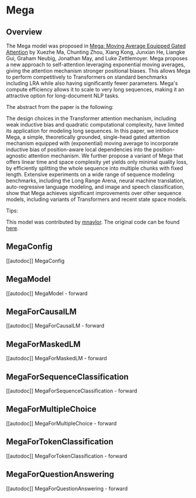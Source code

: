 <!--Copyright 2023 The HuggingFace Team. All rights reserved.

Licensed under the Apache License, Version 2.0 (the "License"); you may not use this file except in compliance with
the License. You may obtain a copy of the License at

http://www.apache.org/licenses/LICENSE-2.0

Unless required by applicable law or agreed to in writing, software distributed under the License is distributed on
an "AS IS" BASIS, WITHOUT WARRANTIES OR CONDITIONS OF ANY KIND, either express or implied. See the License for the
specific language governing permissions and limitations under the License.
-->

# Mega

## Overview

The Mega model was proposed in [Mega: Moving Average Equipped Gated Attention](https://arxiv.org/abs/2209.10655) by Xuezhe Ma, Chunting Zhou, Xiang Kong, Junxian He, Liangke Gui, Graham Neubig, Jonathan May, and Luke Zettlemoyer.
Mega proposes a new approach to self-attention leveraging exponential moving averages, giving the attention mechanism 
stronger positional biases. This allows Mega to perform competitively to Transformers on standard benchmarks including LRA 
while also having significantly fewer parameters. Mega's compute efficiency allows it to scale to very long sequences, making it an 
attractive option for long-document NLP tasks.

The abstract from the paper is the following:

The design choices in the Transformer attention mechanism, including weak inductive bias and quadratic computational complexity, have limited its application for modeling long sequences. In this paper, we introduce Mega, a simple, theoretically grounded, single-head gated attention mechanism equipped with (exponential) moving average to incorporate inductive bias of position-aware local dependencies into the position-agnostic attention mechanism. We further propose a variant of Mega that offers linear time and space complexity yet yields only minimal quality loss, by efficiently splitting the whole sequence into multiple chunks with fixed length. Extensive experiments on a wide range of sequence modeling benchmarks, including the Long Range Arena, neural machine translation, auto-regressive language modeling, and image and speech classification, show that Mega achieves significant improvements over other sequence models, including variants of Transformers and recent state space models. 

Tips:

<INSERT TIPS ABOUT MODEL HERE>

This model was contributed by [mnaylor](https://huggingface.co/mnaylor).
The original code can be found [here](https://github.com/facebookresearch/mega).


## MegaConfig

[[autodoc]] MegaConfig

## MegaModel

[[autodoc]] MegaModel
    - forward

## MegaForCausalLM

[[autodoc]] MegaForCausalLM
    - forward

## MegaForMaskedLM

[[autodoc]] MegaForMaskedLM
    - forward

## MegaForSequenceClassification

[[autodoc]] MegaForSequenceClassification
    - forward

## MegaForMultipleChoice

[[autodoc]] MegaForMultipleChoice
    - forward

## MegaForTokenClassification

[[autodoc]] MegaForTokenClassification
    - forward

## MegaForQuestionAnswering

[[autodoc]] MegaForQuestionAnswering
    - forward
